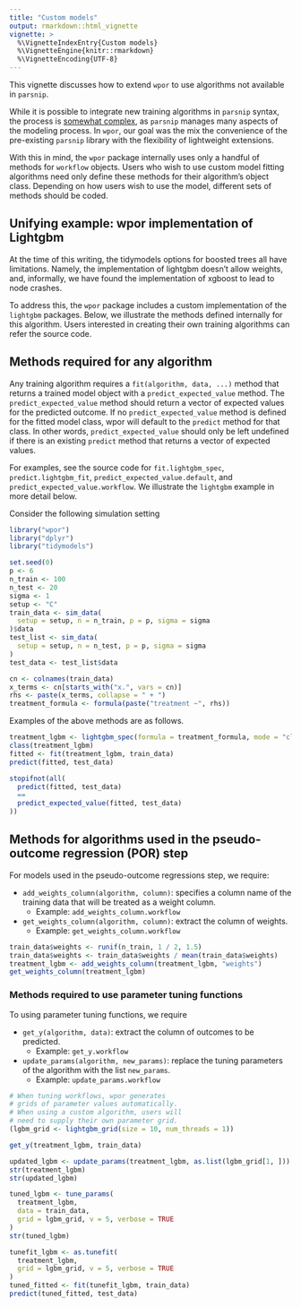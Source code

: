 ```yaml
---
title: "Custom models"
output: rmarkdown::html_vignette
vignette: >
  %\VignetteIndexEntry{Custom models}
  %\VignetteEngine{knitr::rmarkdown}
  %\VignetteEncoding{UTF-8}
---
```


This vignette discusses how to extend `wpor` to use algorithms not available in `parsnip`.

While it is possible to integrate new training algorithms in `parsnip` syntax, the process is [somewhat complex](https://www.tidymodels.org/learn/develop/models/), as `parsnip` manages many aspects of the modeling process. In `wpor`, our goal was the mix the convenience of the pre-existing `parsnip` library with the flexibility of lightweight extensions. 

With this in mind, the `wpor` package internally uses only a handful of methods for `workflow` objects. Users who wish to use custom model fitting algorithms need only define these methods for their algorithm's object class. Depending on how users wish to use the model, different sets of methods should be coded.


## Unifying example: wpor implementation of Lightgbm

At the time of this writing, the tidymodels options for boosted trees all have limitations. Namely, the implementation of lightgbm doesn't allow weights, and, informally, we have found the implementation of xgboost to lead to node crashes. 

To address this, the `wpor` package includes a custom implementation of the `lightgbm` packages. Below, we illustrate the methods defined internally for this algorithm. Users interested in creating their own training algorithms can refer the source code.


## Methods required for any algorithm

Any training algorithm requires a `fit(algorithm, data, ...)` method that returns a trained model object with a `predict_expected_value` method. The `predict_expected_value` method should return a vector of expected values for the predicted outcome. If no `predict_expected_value` method is defined for the fitted model class, wpor will default to the `predict` method for that class. In other words, `predict_expected_value` should only be left undefined if there is an existing `predict` method that returns a vector of expected values.

For examples, see the source code for `fit.lightgbm_spec`, `predict.lightgbm_fit`, `predict_expected_value.default`, and `predict_expected_value.workflow`. We illustrate the `lightgbm` example in more detail below.

Consider the following simulation setting

```r
library("wpor")
library("dplyr")
library("tidymodels")

set.seed(0)
p <- 6
n_train <- 100
n_test <- 20
sigma <- 1
setup <- "C"
train_data <- sim_data(
  setup = setup, n = n_train, p = p, sigma = sigma
)$data
test_list <- sim_data(
  setup = setup, n = n_test, p = p, sigma = sigma
)
test_data <- test_list$data

cn <- colnames(train_data)
x_terms <- cn[starts_with("x.", vars = cn)]
rhs <- paste(x_terms, collapse = " + ")
treatment_formula <- formula(paste("treatment ~", rhs))
```

Examples of the above methods are as follows.

```r
treatment_lgbm <- lightgbm_spec(formula = treatment_formula, mode = "classification")
class(treatment_lgbm)
fitted <- fit(treatment_lgbm, train_data)
predict(fitted, test_data)

stopifnot(all(
  predict(fitted, test_data) 
  ==
  predict_expected_value(fitted, test_data)
))
```

## Methods for algorithms used in the pseudo-outcome regression (POR) step

For models used in the pseudo-outcome regressions step, we require:

* `add_weights_column(algorithm, column)`: specifies a column name of the training data that will be treated as a weight column.
	* Example: `add_weights_column.workflow`
* `get_weights_column(algorithm, column)`: extract the column of weights.
	* Example: `get_weights_column.workflow`

```r
train_data$weights <- runif(n_train, 1 / 2, 1.5)
train_data$weights <- train_data$weights / mean(train_data$weights)
treatment_lgbm <- add_weights_column(treatment_lgbm, "weights")
get_weights_column(treatment_lgbm)
```


### Methods required to use parameter tuning functions

To using parameter tuning functions, we require

* `get_y(algorithm, data)`: extract the column of outcomes to be predicted.
	* Example: `get_y.workflow`
* `update_params(algorithm, new_params)`: replace the tuning parameters of the algorithm with the list `new_params`. 
	* Example: `update_params.workflow`


```r
# When tuning workflows, wpor generates 
# grids of parameter values automatically.
# When using a custom algorithm, users will 
# need to supply their own parameter grid.
(lgbm_grid <- lightgbm_grid(size = 10, num_threads = 1))

get_y(treatment_lgbm, train_data)

updated_lgbm <- update_params(treatment_lgbm, as.list(lgbm_grid[1, ]))
str(treatment_lgbm)
str(updated_lgbm)

tuned_lgbm <- tune_params(
  treatment_lgbm,
  data = train_data,
  grid = lgbm_grid, v = 5, verbose = TRUE
)
str(tuned_lgbm)

tunefit_lgbm <- as.tunefit(
  treatment_lgbm,
  grid = lgbm_grid, v = 5, verbose = TRUE
)
tuned_fitted <- fit(tunefit_lgbm, train_data)
predict(tuned_fitted, test_data)
```




